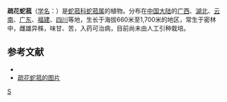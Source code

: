{{Speciesbox
| genus = Balanophora
| species = laxiflora
| authority = Hemsl.
}}

'''疏花蛇菰'''（[[学名|学名]]：{{lang|la|''Balanophora laxiflora''}}）是[[蛇菰科|蛇菰科]][[蛇菰属|蛇菰属]]的植物。分布在[[中国大陆|中国大陆]]的[[广西|广西]]、[[湖北|湖北]]、[[云南|云南]]、[[广东|广东]]、[[福建|福建]]、[[四川|四川]]等地，生长于海拔660米至1,700米的地区，常生于密林中，雌雄异株，味甘、苦，入药可治病，目前尚未由人工引种栽培。

== 参考文献 ==
<div class="references-small">
* {{cite web| url =http://www.bioinfo.cn/db05/KmzwSpecies.php?action=view&id=1932| title =疏花蛇菰| work =《中国高等植物数据库全库》| publisher =中国科学院微生物研究所| author =昆明植物研究所| accessdate =2009-02-22| archive-date =2018-06-28| archive-url =https://web.archive.org/web/20180628204035/http://www.bioinfo.cn/db05/KmzwSpecies.php?action=view| dead-url =yes}}
* [http://cloudfile.biotracks.cn/user_thumb/7381/2019-09-26/c462367566a445e5_7381_1569491736310.jpeg!740 疏花蛇菰的图片]
</div>
{{Taxonbar|from=Q15225510}}

[[Category:蛇菰属|S]]


{{植物小作品}}